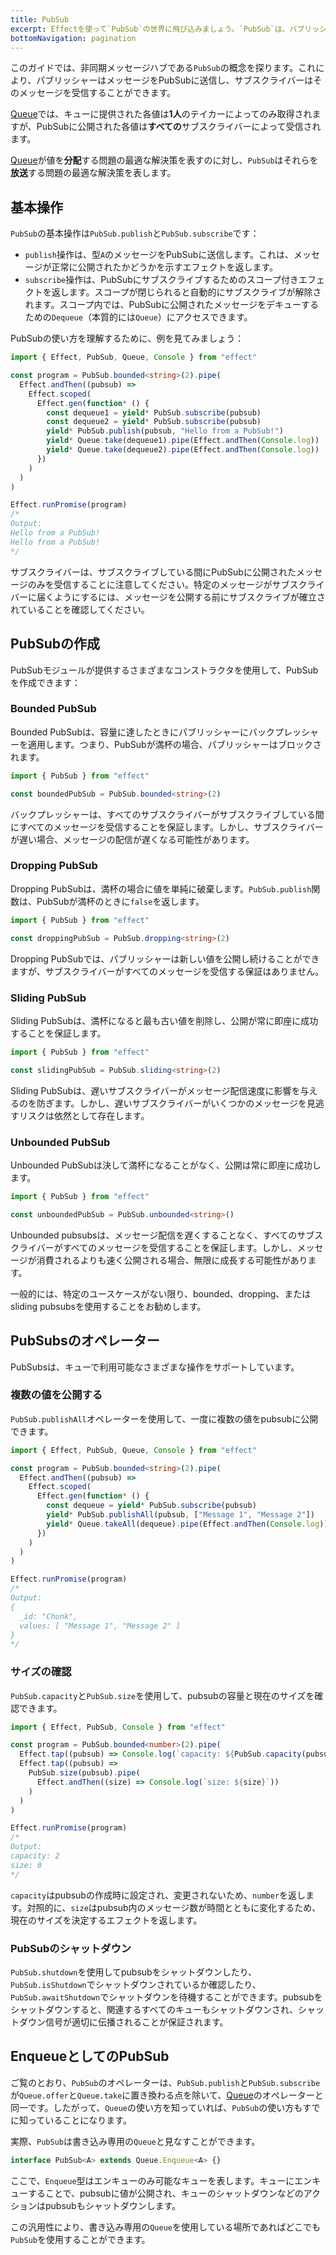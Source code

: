 ```yaml
---
title: PubSub
excerpt: Effectを使って`PubSub`の世界に飛び込みましょう。`PubSub`は、パブリッシャーとサブスクライバー間のシームレスな通信を促進する強力な非同期メッセージハブです。基本操作を学び、さまざまなタイプのPubSubを探求し、それらの最適な使用シナリオを発見しましょう。複数の値を公開することからサイズを確認し、優雅にシャットダウンするまで、PubSubで利用可能な多用途なオペレーターを理解しましょう。PubSubの独自の特性と、さまざまなシナリオでのキューとの等価性についての洞察を得て、非同期ワークフローを向上させるための`PubSub`の理解を深めましょう。
bottomNavigation: pagination
---
```


このガイドでは、非同期メッセージハブである`PubSub`の概念を探ります。これにより、パブリッシャーはメッセージをPubSubに送信し、サブスクライバーはそのメッセージを受信することができます。

[Queue](queue)では、キューに提供された各値は**1人**のテイカーによってのみ取得されますが、PubSubに公開された各値は**すべての**サブスクライバーによって受信されます。

[Queue](queue)が値を**分配**する問題の最適な解決策を表すのに対し、`PubSub`はそれらを**放送**する問題の最適な解決策を表します。

## 基本操作

`PubSub`の基本操作は`PubSub.publish`と`PubSub.subscribe`です：

- `publish`操作は、型`A`のメッセージをPubSubに送信します。これは、メッセージが正常に公開されたかどうかを示すエフェクトを返します。
- `subscribe`操作は、PubSubにサブスクライブするためのスコープ付きエフェクトを返します。スコープが閉じられると自動的にサブスクライブが解除されます。スコープ内では、PubSubに公開されたメッセージをデキューするための`Dequeue`（本質的には`Queue`）にアクセスできます。

PubSubの使い方を理解するために、例を見てみましょう：

```ts twoslash
import { Effect, PubSub, Queue, Console } from "effect"

const program = PubSub.bounded<string>(2).pipe(
  Effect.andThen((pubsub) =>
    Effect.scoped(
      Effect.gen(function* () {
        const dequeue1 = yield* PubSub.subscribe(pubsub)
        const dequeue2 = yield* PubSub.subscribe(pubsub)
        yield* PubSub.publish(pubsub, "Hello from a PubSub!")
        yield* Queue.take(dequeue1).pipe(Effect.andThen(Console.log))
        yield* Queue.take(dequeue2).pipe(Effect.andThen(Console.log))
      })
    )
  )
)

Effect.runPromise(program)
/*
Output:
Hello from a PubSub!
Hello from a PubSub!
*/
```

サブスクライバーは、サブスクライブしている間にPubSubに公開されたメッセージのみを受信することに注意してください。特定のメッセージがサブスクライバーに届くようにするには、メッセージを公開する前にサブスクライブが確立されていることを確認してください。

## PubSubの作成

PubSubモジュールが提供するさまざまなコンストラクタを使用して、PubSubを作成できます：

### Bounded PubSub

Bounded PubSubは、容量に達したときにパブリッシャーにバックプレッシャーを適用します。つまり、PubSubが満杯の場合、パブリッシャーはブロックされます。

```ts twoslash
import { PubSub } from "effect"

const boundedPubSub = PubSub.bounded<string>(2)
```

バックプレッシャーは、すべてのサブスクライバーがサブスクライブしている間にすべてのメッセージを受信することを保証します。しかし、サブスクライバーが遅い場合、メッセージの配信が遅くなる可能性があります。

### Dropping PubSub

Dropping PubSubは、満杯の場合に値を単純に破棄します。`PubSub.publish`関数は、PubSubが満杯のときに`false`を返します。

```ts twoslash
import { PubSub } from "effect"

const droppingPubSub = PubSub.dropping<string>(2)
```

Dropping PubSubでは、パブリッシャーは新しい値を公開し続けることができますが、サブスクライバーがすべてのメッセージを受信する保証はありません。

### Sliding PubSub

Sliding PubSubは、満杯になると最も古い値を削除し、公開が常に即座に成功することを保証します。

```ts twoslash
import { PubSub } from "effect"

const slidingPubSub = PubSub.sliding<string>(2)
```

Sliding PubSubは、遅いサブスクライバーがメッセージ配信速度に影響を与えるのを防ぎます。しかし、遅いサブスクライバーがいくつかのメッセージを見逃すリスクは依然として存在します。

### Unbounded PubSub

Unbounded PubSubは決して満杯になることがなく、公開は常に即座に成功します。

```ts twoslash
import { PubSub } from "effect"

const unboundedPubSub = PubSub.unbounded<string>()
```

Unbounded pubsubsは、メッセージ配信を遅くすることなく、すべてのサブスクライバーがすべてのメッセージを受信することを保証します。しかし、メッセージが消費されるよりも速く公開される場合、無限に成長する可能性があります。

一般的には、特定のユースケースがない限り、bounded、dropping、またはsliding pubsubsを使用することをお勧めします。

## PubSubsのオペレーター

PubSubsは、キューで利用可能なさまざまな操作をサポートしています。

### 複数の値を公開する

`PubSub.publishAll`オペレーターを使用して、一度に複数の値をpubsubに公開できます。

```ts twoslash
import { Effect, PubSub, Queue, Console } from "effect"

const program = PubSub.bounded<string>(2).pipe(
  Effect.andThen((pubsub) =>
    Effect.scoped(
      Effect.gen(function* () {
        const dequeue = yield* PubSub.subscribe(pubsub)
        yield* PubSub.publishAll(pubsub, ["Message 1", "Message 2"])
        yield* Queue.takeAll(dequeue).pipe(Effect.andThen(Console.log))
      })
    )
  )
)

Effect.runPromise(program)
/*
Output:
{
  _id: "Chunk",
  values: [ "Message 1", "Message 2" ]
}
*/
```

### サイズの確認

`PubSub.capacity`と`PubSub.size`を使用して、pubsubの容量と現在のサイズを確認できます。

```ts twoslash
import { Effect, PubSub, Console } from "effect"

const program = PubSub.bounded<number>(2).pipe(
  Effect.tap((pubsub) => Console.log(`capacity: ${PubSub.capacity(pubsub)}`)),
  Effect.tap((pubsub) =>
    PubSub.size(pubsub).pipe(
      Effect.andThen((size) => Console.log(`size: ${size}`))
    )
  )
)

Effect.runPromise(program)
/*
Output:
capacity: 2
size: 0
*/
```

`capacity`はpubsubの作成時に設定され、変更されないため、`number`を返します。対照的に、`size`はpubsub内のメッセージ数が時間とともに変化するため、現在のサイズを決定するエフェクトを返します。

### PubSubのシャットダウン

`PubSub.shutdown`を使用してpubsubをシャットダウンしたり、`PubSub.isShutdown`でシャットダウンされているか確認したり、`PubSub.awaitShutdown`でシャットダウンを待機することができます。pubsubをシャットダウンすると、関連するすべてのキューもシャットダウンされ、シャットダウン信号が適切に伝播されることが保証されます。

## EnqueueとしてのPubSub

ご覧のとおり、`PubSub`のオペレーターは、`PubSub.publish`と`PubSub.subscribe`が`Queue.offer`と`Queue.take`に置き換わる点を除いて、[Queue](queue)のオペレーターと同一です。したがって、`Queue`の使い方を知っていれば、`PubSub`の使い方もすでに知っていることになります。

実際、`PubSub`は書き込み専用の`Queue`と見なすことができます。

```ts
interface PubSub<A> extends Queue.Enqueue<A> {}
```

ここで、`Enqueue`型はエンキューのみ可能なキューを表します。キューにエンキューすることで、pubsubに値が公開され、キューのシャットダウンなどのアクションはpubsubもシャットダウンします。

この汎用性により、書き込み専用の`Queue`を使用している場所であればどこでも`PubSub`を使用することができます。

